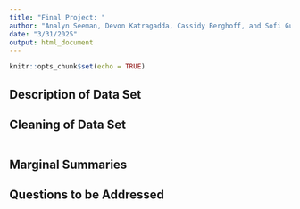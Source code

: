 ```yaml
---
title: "Final Project: "
author: "Analyn Seeman, Devon Katragadda, Cassidy Berghoff, and Sofi Gutierrez"
date: "3/31/2025"
output: html_document
---
```


```r
knitr::opts_chunk$set(echo = TRUE)
```

## Description of Data Set


## Cleaning of Data Set

```r


```

## Marginal Summaries


## Questions to be Addressed
